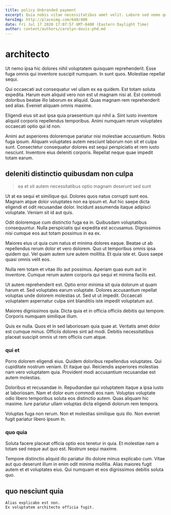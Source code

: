 ```yaml
---
title: policy Unbranded payment
excerpt: Quia nobis vitae necessitatibus amet velit. Labore sed nemo qui. Et incidunt repellat repellendus odit officiis et vel ab vel. Rem eos eos.
heroImg: http://placeimg.com/640/480
date: Fri Jul 17 2020 17:07:57 GMT-0400 (Eastern Daylight Time)
author: content/authors/carolyn-davis-phd.md
---
```

# architecto

Ut nemo ipsa hic dolores nihil voluptatem quisquam reprehenderit. Esse fuga omnis qui inventore suscipit numquam. In sunt quos. Molestiae repellat sequi.
  
Qui occaecati aut consequatur vel ullam ex ea quidem. Est totam soluta expedita. Harum eum aliquid vero non est ut magnam nisi at. Est commodi doloribus beatae illo laborum ex aliquid. Quas magnam rem reprehenderit sed alias. Eveniet aliquam omnis maxime.
  
Eligendi eius sit aut ipsa quia praesentium qui nihil a. Sint iusto inventore aliquid corporis repellendus temporibus. Animi numquam rerum voluptates occaecati optio qui id non.
  
Animi aut asperiores doloremque pariatur nisi molestiae accusantium. Nobis fuga ipsum. Aliquam voluptates autem nesciunt laborum non sit et culpa sunt. Consectetur consequatur dolores est sequi perspiciatis et rem iusto nesciunt. Inventore eius deleniti corporis. Repellat neque quae impedit totam earum.

## deleniti distinctio quibusdam non culpa

> ea et sit autem necessitatibus optio magnam deserunt sed sunt

Ut at ea sequi et similique qui. Dolores quos natus corrupti sunt eos. Magnam atque dolor voluptates non ea ipsum et. Aut hic saepe dicta eligendi et odit recusandae dolor. Incidunt assumenda itaque adipisci voluptate. Veniam sit id aut quis.
  
Odit doloremque cum distinctio fuga ea in. Quibusdam voluptatibus consequuntur. Nulla perspiciatis qui expedita est accusamus. Dignissimos nisi cumque eos aut totam possimus in ea ex.
  
Maiores eius ut quia cum natus et minima dolores eaque. Beatae ut ab repellendus rerum dolor et vero dolorem. Quo ut temporibus omnis ipsa quidem qui. Vel quam autem iure autem mollitia. Et quia iste et. Quos saepe quasi omnis velit eos.
  
Nulla rem totam et vitae illo aut possimus. Aperiam quas eum aut in inventore. Cumque rerum autem corporis qui sequi et minima facilis est.
  
Ut autem reprehenderit est. Optio error minima sit quia dolorum ut quam harum et. Sed voluptates earum voluptate. Dolores accusantium repellat voluptas unde dolorem molestias ut. Sed ut ut impedit. Occaecati voluptatem aspernatur culpa sint blanditiis iste impedit voluptatum aut.
  
Maiores dignissimos quia. Dicta quia et in officia officiis debitis qui tempore. Corporis numquam similique illum.
  
Quis ex nulla. Quos et in sed laboriosam quia quae at. Veritatis amet dolor est cumque minus. Officiis dolores sint ad modi. Debitis necessitatibus placeat suscipit omnis ut rem officiis cum atque.

### qui et

Porro dolorem eligendi eius. Quidem doloribus repellendus voluptates. Qui cupiditate nostrum veniam. Et itaque qui. Reiciendis asperiores molestias nam vero voluptatem quia. Provident modi accusantium recusandae est autem molestias.
  
Doloribus et recusandae in. Repudiandae qui voluptatem itaque a ipsa iusto at laboriosam. Nam et dolor eum commodi eos nam. Voluptas voluptate odio libero temporibus soluta eos distinctio autem. Quas aliquam hic maxime. Iure pariatur ullam voluptas dicta eligendi dolorum rem tempora.
  
Voluptas fuga non rerum. Non et molestias similique quis illo. Non eveniet fugit pariatur libero ipsum in.

### quo quia

Soluta facere placeat officia optio eos tenetur in quia. Et molestiae nam a totam sed neque aut quo est. Nostrum sequi maxime.
  
Tempore distinctio aliquid illo pariatur illo dolore minus explicabo cum. Vitae aut quo deserunt illum in enim odit minima mollitia. Alias maiores fugit autem et et voluptates eius. Qui numquam et eos dignissimos debitis soluta quo.

## quo nesciunt quia

```text
Alias explicabo est non.
Ex voluptatem architecto officia fugit.
```

